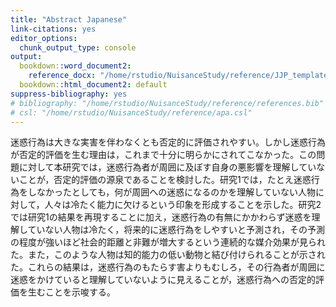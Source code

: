 ```yaml
---
title: "Abstract Japanese"
link-citations: yes
editor_options:
  chunk_output_type: console
output:
  bookdown::word_document2:
    reference_docx: "/home/rstudio/NuisanceStudy/reference/JJP_template.docx"
  bookdown::html_document2: default
suppress-bibliography: yes
# bibliography: "/home/rstudio/NuisanceStudy/reference/references.bib"
# csl: "/home/rstudio/NuisanceStudy/reference/apa.csl"
---
```


迷惑行為は大きな実害を伴わなくとも否定的に評価されやすい。しかし迷惑行為が否定的評価を生む理由は，これまで十分に明らかにされてこなかった。この問題に対して本研究では，迷惑行為者が周囲に及ぼす自身の悪影響を理解していないことが，否定的評価の源泉であることを検討した。研究1では，たとえ迷惑行為をしなかったとしても，何が周囲への迷惑になるのかを理解していない人物に対して，人々は冷たく能力に欠けるという印象を形成することを示した。研究2では研究1の結果を再現することに加え，迷惑行為の有無にかかわらず迷惑を理解していない人物は冷たく，将来的に迷惑行為をしやすいと予測され，その予測の程度が強いほど社会的距離と非難が増大するという連続的な媒介効果が見られた。また，このような人物は知的能力の低い動物と結び付けられることが示された。これらの結果は，迷惑行為のもたらす害よりもむしろ，その行為者が周囲に迷惑をかけていると理解していないように見えることが，迷惑行為への否定的評価を生むことを示唆する。
